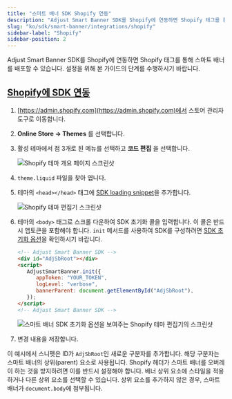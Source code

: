 ```yaml
---
title: "스마트 배너 SDK Shopify 연동"
description: "Adjust Smart Banner SDK를 Shopify에 연동하면 Shopify 태그를 통해 스마트 배너를 배포할 수 있습니다."
slug: "ko/sdk/smart-banner/integrations/shopify"
sidebar-label: "Shopify"
sidebar-position: 2
---
```


Adjust Smart Banner SDK를 Shopify에 연동하면 Shopify 태그를 통해 스마트 배너를 배포할 수 있습니다. 설정을 위해 본 가이드의 단계를 수행하시기 바랍니다.

## [Shopify에 SDK 연동](integrate-the-sdk-in-shopify)

1. [https://admin.shopify.com](https://admin.shopify.com)에서 스토어 관리자 도구로 이동합니다.

2. **Online Store → Themes** 를 선택합니다.

3. 활성 테마에서 점 3개로 된 메뉴를 선택하고 **코드 편집** 을 선택합니다.

   ![Shopify 테마 개요 페이지 스크린샷](@images/smart-banner-sdk/shopify/1-overview.png)

4. `theme.liquid` 파일을 찾아 엽니다.

5. 테마의 `<head></head>` 태그에 [SDK loading snippet](/ko/sdk/smart-banner#using-a-cdn)을 추가합니다.

   ![Shopify 테마 편집기 스크린샷](@images/smart-banner-sdk/shopify/2-loading-snippet.png)

6. 테마의 `<body>` 태그로 스크롤 다운하여 SDK 초기화 콜을 입력합니다. 이 콜은 반드시 앱토큰을 포함해야 합니다. `init` 메서드를 사용하여 SDK를 구성하려면 [SDK 초기화 옵션](/ko/sdk/smart-banner/init-options)을 확인하시기 바랍니다.

   ```html
   <!-- Adjust Smart Banner SDK -->
   <div id="AdjSbRoot"></div>
   <script>
      AdjustSmartBanner.init({
         appToken: "YOUR_TOKEN",
         logLevel: "verbose",
         bannerParent: document.getElementById("AdjSbRoot"),
      });
   </script>
   <!-- Adjust Smart Banner SDK -->
   ```

   ![스마트 배너 SDK 초기화 옵션을 보여주는 Shopify 테마 편집기의 스크린샷](@images/smart-banner-sdk/shopify/3-init-options.png)

7. 변경 내용을 저장합니다.

<Callout type="note">

이 예시에서 스니펫은 ID가 `AdjSbRoot`인 새로운 구분자를 추가합니다. 해당 구분자는 스마트 배너의 상위\(parent\) 요소로 사용됩니다. Shopify 헤더가 스마트 배너를 오버레이 하는 것을 방지하려면 이를 반드시 설정해야 합니다. 배너 상위 요소에 스타일을 적용하거나 다른 상위 요소를 선택할 수 있습니다. 상위 요소를 추가하지 않은 경우, 스마트 배너가 `document.body`에 첨부됩니다.

</Callout>
